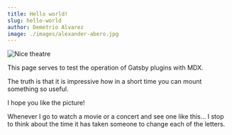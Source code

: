 ```yaml
---
title: Hello world!
slug: hello-world
author: Demetrio Alvarez
image: ./images/alexander-abero.jpg
---
```


![Nice theatre](./images/alexander-abero.jpg)

This page serves to test the operation of Gatsby plugins with MDX.

The truth is that it is impressive how in a short time you can mount something so useful.

I hope you like the picture!

Whenever I go to watch a movie or a concert and see one like this... I stop to think about the time it has taken someone to change each of the letters.
